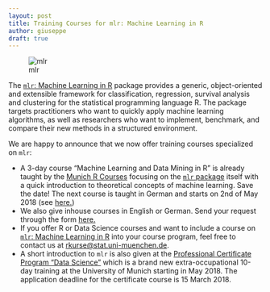 ```yaml
---
layout: post
title: Training Courses for mlr: Machine Learning in R
author: giuseppe
draft: true
---
```


![mlr](../images/mlrLogo_blue_on_white320square.png)

The [`mlr`: Machine Learning in R](http://www.jmlr.org/papers/v17/15-066.html) package provides a generic, object-oriented and extensible framework for classification, regression, survival analysis and clustering for the statistical programming language R. 
The package targets practitioners who want to quickly apply machine learning algorithms, as well as researchers who want to implement, benchmark, and compare their new methods in a structured environment.

We are happy to announce that we now offer training courses specialized on `mlr`:

<!--more-->

- A 3-day course "Machine Learning and Data Mining in R" is already taught by the  [Munich R Courses](http://www.muenchner-r-kurse.de/einfuehrung-maschinelles-lernen/) focusing on the [`mlr` package](https://github.com/mlr-org/mlr) itself with a quick introduction to theoretical concepts of machine learning. 
Save the date! The next course is taught in German and starts on 2nd of May 2018 (see [here.](http://www.muenchner-r-kurse.de/kurs/machine-learning/))
- We also give inhouse courses in English or German. 
Send your request through the form [here.](http://www.muenchner-r-kurse.de/inhouse-schulungen/)
- If you offer R or Data Science courses and want to include a course on [`mlr`: Machine Learning in R](http://www.jmlr.org/papers/v17/15-066.html) into your course program, feel free to contact us at [rkurse@stat.uni-muenchen.de](rkurse@stat.uni-muenchen.de).
- A short introduction to `mlr` is also given at the  [Professional Certificate Program "Data Science"](http://www.datascience-certificate.de) which is a brand new extra-occupational 10-day training at the University of Munich starting in May 2018. The application deadline for the certificate course is 15 March 2018. 

